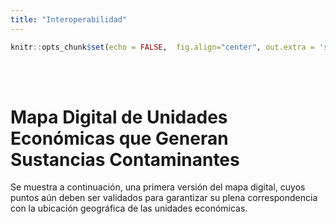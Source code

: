 ```yaml
---
title: "Interoperabilidad"
--- 
```


```r
knitr::opts_chunk$set(echo = FALSE,  fig.align="center", out.extra = 'style="display:block; margin:auto;"')
```

<div class=text-justify>

<br/>
<br/>

# Mapa Digital de Unidades Económicas que Generan Sustancias Contaminantes

Se muestra a continuación, una primera versión del mapa digital, cuyos puntos aún deben ser validados para garantizar su plena correspondencia con la ubicación geográfica de las unidades económicas.